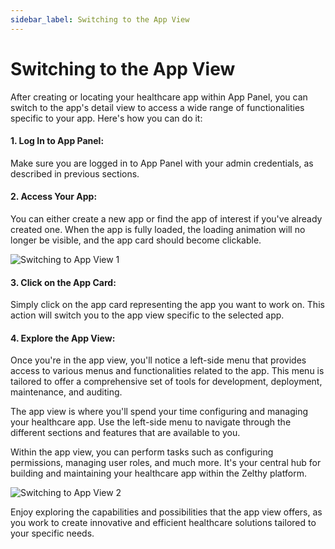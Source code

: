 ```yaml
---
sidebar_label: Switching to the App View
---
```


# Switching to the App View

After creating or locating your healthcare app within App Panel, you can switch to the app's detail view to access a wide range of functionalities specific to your app. Here's how you can do it:

#### 1. Log In to App Panel:

Make sure you are logged in to App Panel with your admin credentials, as described in previous sections.

#### 2. Access Your App:

You can either create a new app or find the app of interest if you've already created one. When the app is fully loaded, the loading animation will no longer be visible, and the app card should become clickable.

![Switching to App View 1](/img/spinning-up-an-app/switching_to_app_view1.png)

#### 3. Click on the App Card:

Simply click on the app card representing the app you want to work on. This action will switch you to the app view specific to the selected app.

#### 4. Explore the App View:

Once you're in the app view, you'll notice a left-side menu that provides access to various menus and functionalities related to the app. This menu is tailored to offer a comprehensive set of tools for development, deployment, maintenance, and auditing.

The app view is where you'll spend your time configuring and managing your healthcare app. Use the left-side menu to navigate through the different sections and features that are available to you.

Within the app view, you can perform tasks such as configuring permissions, managing user roles, and much more. It's your central hub for building and maintaining your healthcare app within the Zelthy platform.

![Switching to App View 2](/img/spinning-up-an-app/switching_to_app_view2.png)

Enjoy exploring the capabilities and possibilities that the app view offers, as you work to create innovative and efficient healthcare solutions tailored to your specific needs.
